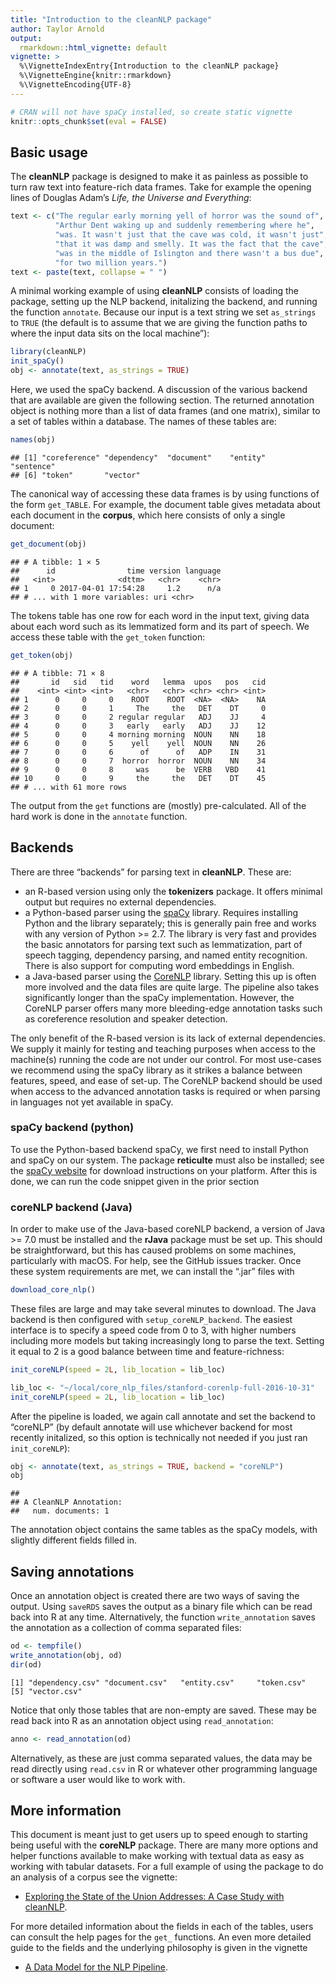 ```yaml
---
title: "Introduction to the cleanNLP package"
author: Taylor Arnold
output:
  rmarkdown::html_vignette: default
vignette: >
  %\VignetteIndexEntry{Introduction to the cleanNLP package}
  %\VignetteEngine{knitr::rmarkdown}
  %\VignetteEncoding{UTF-8}
---
```


```r
# CRAN will not have spaCy installed, so create static vignette
knitr::opts_chunk$set(eval = FALSE)
```

## Basic usage

The **cleanNLP** package is designed to make it as painless as possible
to turn raw text into feature-rich data frames. Take for example the
opening lines of Douglas Adam's *Life, the Universe and Everything*:

```r
text <- c("The regular early morning yell of horror was the sound of",
          "Arthur Dent waking up and suddenly remembering where he",
          "was. It wasn't just that the cave was cold, it wasn't just",
          "that it was damp and smelly. It was the fact that the cave",
          "was in the middle of Islington and there wasn't a bus due",
          "for two million years.")
text <- paste(text, collapse = " ")
```

A minimal working example of using **cleanNLP** consists of loading the
package, setting up the NLP backend, initalizing the backend, and running
the function `annotate`. Because our input is a text string we set `as_strings`
to `TRUE` (the default is to assume that we are giving the function paths to
where the input data sits on the local machine"):

```r
library(cleanNLP)
init_spaCy()
obj <- annotate(text, as_strings = TRUE)
```

Here, we used the spaCy backend. A discussion of the various backend that
are available are given the following section. The returned annotation
object is nothing more than a list of data frames (and one matrix),
similar to a set of tables within a database. The names of these tables
are:

```r
names(obj)
```
```
## [1] "coreference" "dependency"  "document"    "entity"      "sentence"
## [6] "token"       "vector"
```

The canonical way of accessing these data frames is by using functions of
the form `get_TABLE`. For example, the document table gives metadata about
each document in the **corpus**, which here consists of only a single
document:

```r
get_document(obj)
```
```
## # A tibble: 1 × 5
##      id                time version language
##   <int>              <dttm>   <chr>    <chr>
## 1     0 2017-04-01 17:54:28     1.2      n/a
## # ... with 1 more variables: uri <chr>
```

The tokens table has one row for each word in the input text, giving data
about each word such as its lemmatized form and its part of speech. We
access these table with the `get_token` function:

```r
get_token(obj)
```
```
## # A tibble: 71 × 8
##       id   sid   tid    word   lemma  upos   pos   cid
##    <int> <int> <int>   <chr>   <chr> <chr> <chr> <int>
## 1      0     0     0    ROOT    ROOT  <NA>  <NA>    NA
## 2      0     0     1     The     the   DET    DT     0
## 3      0     0     2 regular regular   ADJ    JJ     4
## 4      0     0     3   early   early   ADJ    JJ    12
## 5      0     0     4 morning morning  NOUN    NN    18
## 6      0     0     5    yell    yell  NOUN    NN    26
## 7      0     0     6      of      of   ADP    IN    31
## 8      0     0     7  horror  horror  NOUN    NN    34
## 9      0     0     8     was      be  VERB   VBD    41
## 10     0     0     9     the     the   DET    DT    45
## # ... with 61 more rows
```

The output from the `get` functions are (mostly) pre-calculated. All of the hard
work is done in the `annotate` function.

## Backends

There are three "backends" for parsing text in **cleanNLP**. These are:

- an R-based version using only the **tokenizers** package. It offers minimal
output but requires no external dependencies.
- a Python-based parser using the [spaCy](https://spacy.io/) library.
Requires installing Python and the library separately; this is generally
pain free and works with any version of Python >= 2.7. The library is very
fast and provides the basic annotators for parsing text such as lemmatization,
part of speech tagging, dependency parsing, and named entity recognition.
There is also support for computing word embeddings in English.
- a Java-based parser using the [CoreNLP](http://stanfordnlp.github.io/CoreNLP/)
library. Setting this up is often more involved and the data files are quite
large. The pipeline also takes significantly longer than the spaCy implementation.
However, the CoreNLP parser offers many more bleeding-edge annotation tasks
such as coreference resolution and speaker detection.

The only benefit of the R-based version is its lack of external dependencies.
We supply it mainly for testing and teaching purposes when access to the machine(s)
running the code are not under our control. For most use-cases we recommend using
the spaCy library as it strikes a balance between features, speed, and ease of set-up.
The CoreNLP backend should be used when access to the advanced annotation tasks
is required or when parsing in languages not yet available in spaCy.

### spaCy backend (python)

To use the Python-based backend spaCy, we first need to install Python and spaCy
on our system. The package **reticulte** must also be installed; see the
[spaCy website](https://spacy.io/docs/usage/) for download instructions on
your platform. After this is done, we can run the code snippet given in the
prior section

### coreNLP backend (Java)

In order to make use of the Java-based coreNLP backend, a version of Java >= 7.0 must be
installed and the **rJava** package must be set up. This should be
straightforward, but this has caused problems on some machines, particularly
with macOS. For help, see the GitHub issues tracker. Once these system
requirements are met, we can install the ".jar" files with

```r
download_core_nlp()
```

These files are large and may take several minutes to download. The Java
backend is then configured with `setup_coreNLP_backend`. The easiest
interface is to specify a speed code from 0 to 3, with higher numbers
including more models but taking increasingly long to parse the text.
Setting it equal to 2 is a good balance between time and
feature-richness:

```r
init_coreNLP(speed = 2L, lib_location = lib_loc)
```

```r
lib_loc <- "~/local/core_nlp_files/stanford-corenlp-full-2016-10-31"
init_coreNLP(speed = 2L, lib_location = lib_loc)
```

After the pipeline is loaded, we again call annotate and set the
backend to "coreNLP" (by default annotate will use whichever backend
for most recently initalized, so this option is technically not
needed if you just ran `init_coreNLP`):

```r
obj <- annotate(text, as_strings = TRUE, backend = "coreNLP")
obj
```
```
##
## A CleanNLP Annotation:
##   num. documents: 1
```

The annotation object contains the same tables as the spaCy models,
with slightly different fields filled in.

## Saving annotations

Once an annotation object is created there are two ways of saving the output.
Using `saveRDS` saves the output as a binary file which can be read back into
R at any time. Alternatively, the function `write_annotation` saves the annotation
as a collection of comma separated files:

```r
od <- tempfile()
write_annotation(obj, od)
dir(od)
```
```
[1] "dependency.csv" "document.csv"   "entity.csv"     "token.csv"
[5] "vector.csv"
```

Notice that only those tables that are non-empty are saved. These may be
read back into R as an annotation object using `read_annotation`:

```r
anno <- read_annotation(od)
```

Alternatively, as these are just comma separated values, the data may be read
directly using `read.csv` in R or whatever other programming language or software
a user would like to work with.

## More information

This document is meant just to get users up to speed enough to starting being
useful with the **coreNLP** package. There are many more options and helper
functions available to make working with textual data as easy as working with
tabular datasets. For a full example of using the package to do an analysis
of a corpus see the vignette:

 - [Exploring the State of the Union Addresses: A Case Study with cleanNLP](case_study.html).

For more detailed information about the fields in each of the tables, users
can consult the help pages for the `get_` functions. An even more detailed
guide to the fields and the underlying philosophy is given in the vignette

- [A Data Model for the NLP Pipeline](schema.html).

